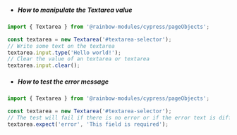 -   ##### How to manipulate the Textarea value

```js
import { Textarea } from '@rainbow-modules/cypress/pageObjects';

const textarea = new Textarea('#textarea-selector');
// Write some text on the textarea
textarea.input.type('Hello world!');
// Clear the value of an textarea or textarea
textarea.input.clear();
```

-   ##### How to test the error message

```js
import { Textarea } from '@rainbow-modules/cypress/pageObjects';

const textarea = new Textarea('#textarea-selector');
// The test will fail if there is no error or if the error text is different to the provided string
textarea.expect('error', 'This field is required');
```
